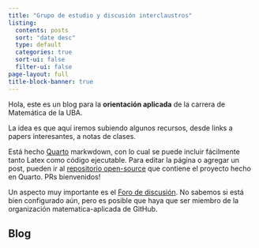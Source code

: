 ```yaml
---
title: "Grupo de estudio y discusión interclaustros"
listing:
  contents: posts
  sort: "date desc"
  type: default
  categories: true
  sort-ui: false
  filter-ui: false
page-layout: full
title-block-banner: true
---
```


Hola, este es un blog para la **orientación aplicada** de la carrera de Matemática de la UBA.

La idea es que aquí iremos subiendo algunos recursos, desde links a papers interesantes, a notas de clases.

Está hecho [Quarto](https://quarto.org) markwdown, con lo cual se puede incluir fácilmente tanto Latex como código ejecutable. Para editar la página o agregar un post, pueden ir al [repositorio open-source](https://github.com/Matematica-Aplicada/matematica-aplicada.github.io) que contiene el proyecto hecho en Quarto. PRs bienvenidos!

Un aspecto muy importante es el [Foro de discusión](https://github.com/Matematica-Aplicada/matematica-aplicada.github.io/discussions). No sabemos si está bien configurado aún, pero es posible que haya que ser miembro de la organización matematica-aplicada de GitHub.

## Blog